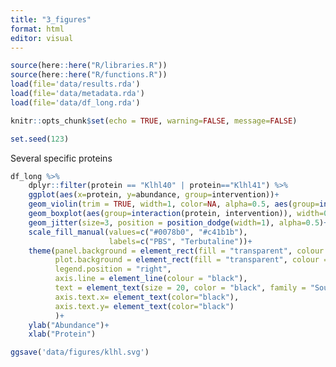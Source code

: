 ```yaml
---
title: "3_figures"
format: html
editor: visual
---
```


```r
source(here::here("R/libraries.R"))
source(here::here("R/functions.R"))
load(file='data/results.rda')
load(file='data/metadata.rda')
load(file='data/df_long.rda')

knitr::opts_chunk$set(echo = TRUE, warning=FALSE, message=FALSE)

set.seed(123)
```

Several specific proteins

```r

df_long %>% 
    dplyr::filter(protein == "Klhl40" | protein=="Klhl41") %>% 
    ggplot(aes(x=protein, y=abundance, group=intervention))+
    geom_violin(trim = TRUE, width=1, color=NA, alpha=0.5, aes(group=interaction(protein, intervention), fill=intervention))+
    geom_boxplot(aes(group=interaction(protein, intervention)), width=0.25, color="black", alpha=0.5, position =position_dodge(width=1))+
    geom_jitter(size=3, position = position_dodge(width=1), alpha=0.5)+
    scale_fill_manual(values=c("#0078b0", "#c41b1b"),
                      labels=c("PBS", "Terbutaline"))+
    theme(panel.background = element_rect(fill = "transparent", colour = NA),
          plot.background = element_rect(fill = "transparent", colour = NA),
          legend.position = "right",
          axis.line = element_line(colour = "black"),
          text = element_text(size = 20, color = "black", family = "Source Sans Pro"),
          axis.text.x= element_text(color="black"),
          axis.text.y= element_text(color="black")
          )+
    ylab("Abundance")+
    xlab("Protein")

ggsave('data/figures/klhl.svg')

```

